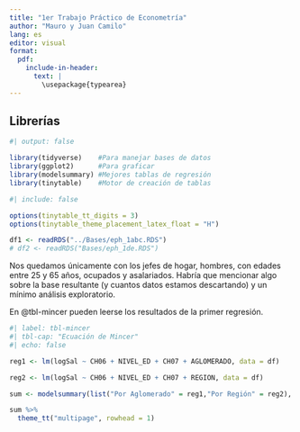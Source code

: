 ```yaml
---
title: "1er Trabajo Práctico de Econometría"
author: "Mauro y Juan Camilo"
lang: es
editor: visual
format:
  pdf:
    include-in-header: 
      text: |
        \usepackage{typearea}
---
```


## Librerías

```r
#| output: false

library(tidyverse)    #Para manejar bases de datos
library(ggplot2)      #Para graficar
library(modelsummary) #Mejores tablas de regresión 
library(tinytable)    #Motor de creación de tablas
```

```r
#| include: false

options(tinytable_tt_digits = 3)
options(tinytable_theme_placement_latex_float = "H")
```

```r
df1 <- readRDS("../Bases/eph_1abc.RDS")
# df2 <- readRDS("Bases/eph_1de.RDS")

```

Nos quedamos únicamente con los jefes de hogar, hombres, con edades entre 25 y 65 años, ocupados y asalariados. Habría que mencionar algo sobre la base resultante (y cuantos datos estamos descartando) y un mínimo análisis exploratorio.

\newpage

\KOMAoptions{paper=landscape,pagesize}

\recalctypearea

En @tbl-mincer pueden leerse los resultados de la primer regresión.

```r
#| label: tbl-mincer
#| tbl-cap: "Ecuación de Mincer"
#| echo: false

reg1 <- lm(logSal ~ CH06 + NIVEL_ED + CH07 + AGLOMERADO, data = df)

reg2 <- lm(logSal ~ CH06 + NIVEL_ED + CH07 + REGION, data = df)

sum <- modelsummary(list("Por Aglomerado" = reg1,"Por Región" = reg2), width = 0.8, cap = "Juanca")

sum %>% 
  theme_tt("multipage", rowhead = 1)
```

\newpage

\KOMAoptions{paper=portrait,pagesize}

\recalctypearea

